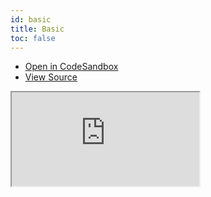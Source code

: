```yaml
---
id: basic
title: Basic
toc: false
---
```


- [Open in CodeSandbox](https://codesandbox.io/s/github/tannerlinsley/react-query/tree/v3/examples/basic)
- [View Source](https://github.com/tannerlinsley/react-query/tree/v3/examples/basic)

<iframe
  src="https://codesandbox.io/embed/github/tannerlinsley/react-query/tree/v3/examples/basic?autoresize=1&fontsize=14&theme=dark"
  title="tannerlinsley/react-query: basic"
  sandbox="allow-forms allow-modals allow-popups allow-presentation allow-same-origin allow-scripts"
  style={{
    width: '100%',
    height: '80vh',
    border: '0',
    borderRadius: 8,
    overflow: 'hidden',
    position: 'static',
    zIndex: 0,
  }}
></iframe>
